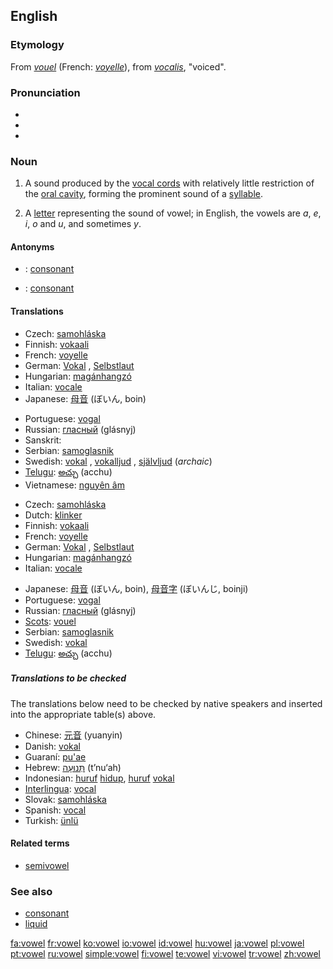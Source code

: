 ==English==
{{wikipedia}}

===Etymology===
From {{OF.}} ''[[vouel]]'' (French: ''[[voyelle]]''), from {{L.}} ''[[vocalis]]'', "voiced".

===Pronunciation===
* {{IPA|/ˈvaʊəl/}}
* {{audio|en-us-vowel.ogg|Audio (US)}}
* {{rhymes|aʊəl}}

===Noun===
{{en-noun}}

# {{phonetics}} A sound produced by the [[vocal cords]] with relatively little restriction of the [[oral cavity]], forming the prominent sound of a [[syllable]].
# A [[letter]] representing the sound of vowel; in English, the vowels are ''a'', ''e'', ''i'', ''o'' and ''u'', and  sometimes ''y''.

====Antonyms====
* {{italbrac|sound}}: [[consonant]]
* {{italbrac|letter}}: [[consonant]]

====Translations====
{{trans-top|sound}}
* Czech: [[samohláska]] {{f}}
* Finnish: [[vokaali]]
* French: [[voyelle]] {{f}}
* German: [[Vokal]] {{m}}, [[Selbstlaut]] {{m}}
* Hungarian: [[magánhangzó]]
* Italian: [[vocale]] {{f}}
* Japanese: [[母音]] (ぼいん, boin)
{{trans-mid}}
* Portuguese: [[vogal]] {{f}}
* Russian: [[гласный]] (glásnyj) {{m}}
* Sanskrit: {{t|sa|sc=Deva|स्वर|tr=svará|m}}
* Serbian: [[samoglasnik]]
* Swedish: [[vokal]] {{c}}, [[vokalljud]] {{n}}, [[självljud]] {{n}} (''archaic'')
* [[Telugu]]: [[అచ్చు]] (acchu)
* Vietnamese: [[nguyên âm]]
{{trans-bottom}}

{{trans-top|letter}}
* Czech: [[samohláska]] {{f}}
* Dutch: [[klinker]] {{m}}
* Finnish: [[vokaali]]
* French: [[voyelle]] {{f}}
* German: [[Vokal]] {{m}}, [[Selbstlaut]] {{m}}
* Hungarian: [[magánhangzó]]
* Italian: [[vocale]] {{f}}
{{trans-mid}}
* Japanese: [[母音]] (ぼいん, boin), [[母音字]] (ぼいんじ, boinji)
* Portuguese: [[vogal]] {{f}}
* Russian: [[гласный]] (glásnyj) {{m}}
* [[Scots]]: [[vouel]]
* Serbian: [[samoglasnik]]
* Swedish: [[vokal]] {{c}}
* [[Telugu]]: [[అచ్చు]] (acchu)
{{trans-bottom}}

=====Translations to be checked=====
The translations below need to be checked by native speakers and inserted into the appropriate table(s) above.

* Chinese: [[元音]] (yuanyin)
* Danish: [[vokal]]
* Guaraní: [[pu'ae]]
* Hebrew: [[תנועה|תְּנוּעָה]] (t’nu‘ah) {{f}}
* Indonesian: [[huruf]] [[hidup]], [[huruf]] [[vokal]]
* [[Interlingua]]: [[vocal#Interlingua|vocal]]
* Slovak: [[samohláska]] {{f}}
* Spanish: [[vocal#Spanish|vocal]] {{f}}
* Turkish: [[ünlü]]

====Related terms====
* [[semivowel]]

===See also===
* [[consonant]]
* [[liquid]]

[[fa:vowel]]
[[fr:vowel]]
[[ko:vowel]]
[[io:vowel]]
[[id:vowel]]
[[hu:vowel]]
[[ja:vowel]]
[[pl:vowel]]
[[pt:vowel]]
[[ru:vowel]]
[[simple:vowel]]
[[fi:vowel]]
[[te:vowel]]
[[vi:vowel]]
[[tr:vowel]]
[[zh:vowel]]